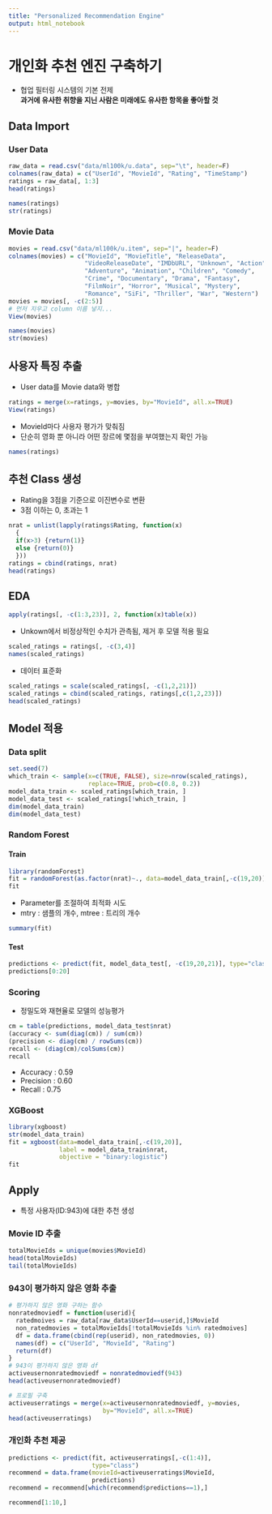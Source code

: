 ```yaml
---
title: "Personalized Recommendation Engine"
output: html_notebook
---
```

# 개인화 추천 엔진 구축하기
- 협업 필터링 시스템의 기본 전제<br>**과거에 유사한 취향을 지닌 사람은 미래에도 유사한 항목을 좋아할 것**

## Data Import

### User Data
```r
raw_data = read.csv("data/ml100k/u.data", sep="\t", header=F)
colnames(raw_data) = c("UserId", "MovieId", "Rating", "TimeStamp")
ratings = raw_data[, 1:3]
head(ratings)
```
```r
names(ratings)
str(ratings)
```

### Movie Data
```r
movies = read.csv("data/ml100k/u.item", sep="|", header=F)
colnames(movies) = c("MovieId", "MovieTitle", "ReleaseData",
                     "VideoReleaseDate", "IMDbURL", "Unknown", "Action",
                     "Adventure", "Animation", "Children", "Comedy",
                     "Crime", "Documentary", "Drama", "Fantasy",
                     "FilmNoir", "Horror", "Musical", "Mystery",
                     "Romance", "SiFi", "Thriller", "War", "Western")
movies = movies[, -c(2:5)]
# 먼저 지우고 column 이름 넣지...
View(movies)
```

```r
names(movies)
str(movies)
```

## 사용자 특징 추출
- User data를 Movie data와 병합
```r
ratings = merge(x=ratings, y=movies, by="MovieId", all.x=TRUE)
View(ratings)
```
- MovieId마다 사용자 평가가 맞춰짐
- 단순히 영화 뿐 아니라 어떤 장르에 몇점을 부여했는지 확인 가능

```r
names(ratings)
```

## 추천 Class 생성
- Rating을 3점을 기준으로 이진변수로 변환
- 3점 이하는 0, 초과는 1
```r
nrat = unlist(lapply(ratings$Rating, function(x)
  {
  if(x>3) {return(1)}
  else {return(0)}
  }))
ratings = cbind(ratings, nrat)
head(ratings)
```

## EDA
```r
apply(ratings[, -c(1:3,23)], 2, function(x)table(x))
```
- Unkown에서 비정상적인 수치가 관측됨, 제거 후 모델 적용 필요

```r
scaled_ratings = ratings[, -c(3,4)]
names(scaled_ratings)
```
- 데이터 표준화
```r
scaled_ratings = scale(scaled_ratings[, -c(1,2,21)])
scaled_ratings = cbind(scaled_ratings, ratings[,c(1,2,23)])
head(scaled_ratings)
```

## Model 적용
### Data split
```r
set.seed(7)
which_train <- sample(x=c(TRUE, FALSE), size=nrow(scaled_ratings),
                      replace=TRUE, prob=c(0.8, 0.2))
model_data_train <- scaled_ratings[which_train, ]
model_data_test <- scaled_ratings[!which_train, ]
dim(model_data_train)
dim(model_data_test)
```

### Random Forest

#### Train
```r
library(randomForest)
fit = randomForest(as.factor(nrat)~., data=model_data_train[,-c(19,20)])
fit
```

- Parameter를 조절하여 최적화 시도
- mtry : 샘플의 개수, mtree : 트리의 개수

```r
summary(fit)
```

#### Test
```r
predictions <- predict(fit, model_data_test[, -c(19,20,21)], type="class")
predictions[0:20]
```

### Scoring
- 정밀도와 재현율로 모델의 성능평가
```r
cm = table(predictions, model_data_test$nrat)
(accuracy <- sum(diag(cm)) / sum(cm))
(precision <- diag(cm) / rowSums(cm))
recall <- (diag(cm)/colSums(cm))
recall
```
- Accuracy : 0.59
- Precision : 0.60
- Recall : 0.75

### XGBoost
```r
library(xgboost)
str(model_data_train)
fit = xgboost(data=model_data_train[,-c(19,20)],
              label = model_data_train$nrat,
              objective = "binary:logistic")
fit
```

## Apply
- 특정 사용자(ID:943)에 대한 추천 생성

### Movie ID 추출
```r
totalMovieIds = unique(movies$MovieId)
head(totalMovieIds)
tail(totalMovieIds)
```

### 943이 평가하지 않은 영화 추출
```r
# 평가하지 않은 영화 구하는 함수
nonratedmoviedf = function(userid){
  ratedmoives = raw_data[raw_data$UserId==userid,]$MovieId
  non_ratedmovies = totalMovieIds[!totalMovieIds %in% ratedmoives]
  df = data.frame(cbind(rep(userid), non_ratedmovies, 0))
  names(df) = c("UserId", "MovieId", "Rating")
  return(df)
}
# 943이 평가하지 않은 영화 df
activeusernonratedmoviedf = nonratedmoviedf(943)
head(activeusernonratedmoviedf)
```
```r
# 프로필 구축
activeuserratings = merge(x=activeusernonratedmoviedf, y=movies,
                          by="MovieId", all.x=TRUE)
head(activeuserratings)
```

### 개인화 추천 제공
```r
predictions <- predict(fit, activeuserratings[,-c(1:4)],
                       type="class")
recommend = data.frame(movieId=activeuserratings$MovieId,
                       predictions)
recommend = recommend[which(recommend$predictions==1),]
```

```r
recommend[1:10,]
```

























